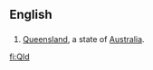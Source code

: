 ==English==

==={{abbreviation}}===
{{en-abbr}}

# [[Queensland]], a state of [[Australia]].

[[fi:Qld]]